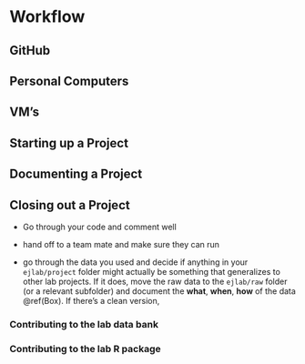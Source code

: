 # Workflow {-}

## GitHub {-}

## Personal Computers {-}


## VM's {-}


## Starting up a Project {-}


## Documenting a Project {-}


## Closing out a Project {-}

* Go through your code and comment well

* hand off to a team mate and make sure they can run 

* go through the data you used and decide if anything in your `ejlab/project` folder might actually be something that generalizes to other lab projects. If it does, move the raw data to the `ejlab/raw` folder (or a relevant subfolder) and document the **what**, **when**, **how** of the data \@ref(Box). If there's a clean version, 

### Contributing to the lab data bank {-}

### Contributing to the lab R package {-}
